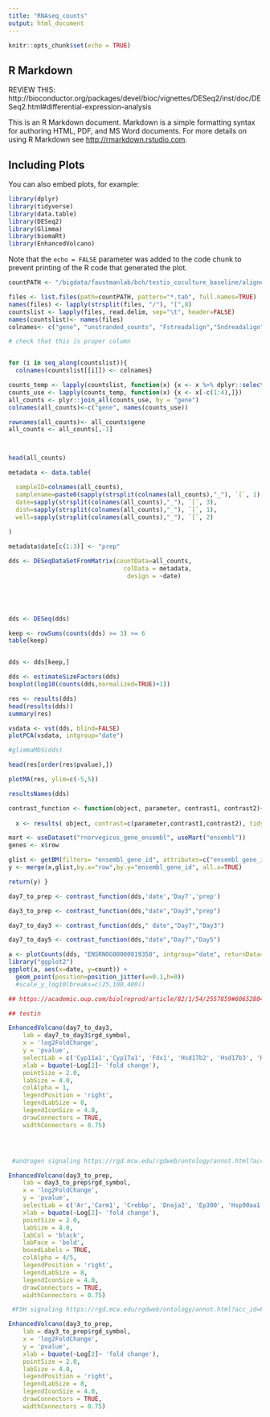 ```yaml
---
title: "RNAseq_counts"
output: html_document
---
```


```r
knitr::opts_chunk$set(echo = TRUE)
```

## R Markdown


REVIEW THIS: http://bioconductor.org/packages/devel/bioc/vignettes/DESeq2/inst/doc/DESeq2.html#differential-expression-analysis


This is an R Markdown document. Markdown is a simple formatting syntax for authoring HTML, PDF, and MS Word documents. For more details on using R Markdown see <http://rmarkdown.rstudio.com>.

## Including Plots

You can also embed plots, for example:

```r
library(dplyr)
library(tidyverse)
library(data.table)
library(DESeq2)
library(Glimma)
library(biomaRt)
library(EnhancedVolcano)
```

Note that the `echo = FALSE` parameter was added to the code chunk to prevent printing of the R code that generated the plot.



```r


countPATH <- "/bigdata/faustmanlab/bch/testis_coculture_baseline/aligned/count_files"

files <- list.files(path=countPATH, pattern="*.tab", full.names=TRUE)
names(files) <- lapply(strsplit(files, "/"), "[",8)
countslist <- lapply(files, read.delim, sep="\t", header=FALSE)
names(countslist)<- names(files)
colnames<- c("gene", "unstranded_counts", "Fstreadalign","Sndreadalign")


```


```r

# check that this is proper column


for (i in seq_along(countslist)){
  colnames(countslist[[i]]) <- colnames}

counts_temp <- lapply(countslist, function(x) {x <- x %>% dplyr::select(-c(Fstreadalign,Sndreadalign))})
counts_use <- lapply(counts_temp, function(x) {x <- x[-c(1:4),]})
all_counts <- plyr::join_all(counts_use, by = "gene")
colnames(all_counts)<-c("gene", names(counts_use))

rownames(all_counts)<- all_counts$gene
all_counts <- all_counts[,-1]



head(all_counts)

```


```r

metadata <- data.table(

  sampleID=colnames(all_counts),
  samplename=paste0(sapply(strsplit(colnames(all_counts),"_"), `[`, 1),sapply(strsplit(colnames(all_counts),"_"), `[`, 2), sapply(strsplit(colnames(all_counts),"_"), `[`, 3)),
  date=sapply(strsplit(colnames(all_counts),"_"), `[`, 3),
  dish=sapply(strsplit(colnames(all_counts),"_"), `[`, 1),
  well=sapply(strsplit(colnames(all_counts),"_"), `[`, 2)
  
)

metadata$date[c(1:3)] <- "prep"

```

```r

dds <- DESeqDataSetFromMatrix(countData=all_counts,
                                colData = metadata,
                                 design = ~date)





dds <- DESeq(dds)
```
```r

keep <- rowSums(counts(dds) >= 3) >= 6
table(keep)



```


```r

dds <- dds[keep,]


```


```r

dds <- estimateSizeFactors(dds)
boxplot(log10(counts(dds,normalized=TRUE)+1))
```



```r

res <- results(dds)
head(results(dds))
summary(res)

```

```r

vsdata <- vst(dds, blind=FALSE)
plotPCA(vsdata, intgroup="date")

```
```r



#glimmaMDS(dds)


```



```r


head(res[order(res$pvalue),])
```


```r

plotMA(res, ylim=c(-5,5))

resultsNames(dds)
```




```r


contrast_function <- function(object, parameter, contrast1, contrast2){
  
  x <- results( object, contrast=c(parameter,contrast1,contrast2), tidy=TRUE)

mart <- useDataset("rnorvegicus_gene_ensembl", useMart("ensembl"))
genes <- x$row

glist <- getBM(filters= "ensembl_gene_id", attributes=c("ensembl_gene_id","rgd_symbol"),values=genes,mart= mart)
y <- merge(x,glist,by.x="row",by.y="ensembl_gene_id", all.x=TRUE)

return(y) }

```

```r

day7_to_prep <- contrast_function(dds,'date','Day7','prep')

```

```r

day3_to_prep <- contrast_function(dds,"date","Day3","prep")

```



```r

day7_to_day3 <- contrast_function(dds," date","Day7","Day3")

```

```r

day7_to_day5 <- contrast_function(dds,"date","Day7","Day5")

```

```r

a <- plotCounts(dds, "ENSRNOG00000019358", intgroup="date", returnData=TRUE)
library("ggplot2")
ggplot(a, aes(x=date, y=count)) + 
  geom_point(position=position_jitter(w=0.1,h=0)) 
  #scale_y_log10(breaks=c(25,100,400))

## https://academic.oup.com/biolreprod/article/82/1/54/2557859#60652804

```



```r

## testin

EnhancedVolcano(day7_to_day3,
    lab = day7_to_day3$rgd_symbol,
    x = 'log2FoldChange',
    y = 'pvalue',
    selectLab = c('Cyp11a1','Cyp17a1', 'Fdx1', 'Hsd17b2', 'Hsd17b3', 'Hsd3b1', 'Hsd3b2', 'Por', 'Srd5a1', 'Srd5a2', 'Star', 'Sts', 'Sult2a1'),
    xlab = bquote(~Log[2]~ 'fold change'),
    pointSize = 2.0,
    labSize = 4.0,
    colAlpha = 1,
    legendPosition = 'right',
    legendLabSize = 8,
    legendIconSize = 4.0,
    drawConnectors = TRUE,
    widthConnectors = 0.75)





```
```r

 #androgen signaling https://rgd.mcw.edu/rgdweb/ontology/annot.html?acc_id=PW:0000564&species=-1

EnhancedVolcano(day3_to_prep,
    lab = day3_to_prep$rgd_symbol,
    x = 'log2FoldChange',
    y = 'pvalue',
    selectLab = c('Ar','Carm1', 'Crebbp', 'Dnaja2', 'Ep300', 'Hsp90aa1', 'Hsp90ab1', 'Hspa8', 'Ncoa1', 'Ncoa2', 'Ncoa3', 'Ncor1', 'Ncor2', 'Pias2', 'Prmt1', 'St13', 'Stip1' ),
    xlab = bquote(~Log[2]~ 'fold change'),
    pointSize = 2.0,
    labSize = 4.0,
    labCol = 'black',
    labFace = 'bold',
    boxedLabels = TRUE,
    colAlpha = 4/5,
    legendPosition = 'right',
    legendLabSize = 8,
    legendIconSize = 4.0,
    drawConnectors = TRUE,
    widthConnectors = 0.75)

```

```r

 #FSH signaling https://rgd.mcw.edu/rgdweb/ontology/annot.html?acc_id=PW:0001071&species=-1

EnhancedVolcano(day3_to_prep,
    lab = day3_to_prep$rgd_symbol,
    x = 'log2FoldChange',
    y = 'pvalue',
    xlab = bquote(~Log[2]~ 'fold change'),
    pointSize = 2.0,
    labSize = 4.0,
    legendPosition = 'right',
    legendLabSize = 8,
    legendIconSize = 4.0,
    drawConnectors = TRUE,
    widthConnectors = 0.75)

```